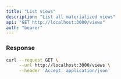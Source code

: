 ```yaml
---
title: "List views"
description: "List all materialized views"
api: "GET http://localhost:3000/views"
auth: "bearer"
---
```


### Response

<ResponseField name="content" type="array of objects">
<Expandable title="Toggle object">

<ResponseField name="id" type="number"></ResponseField>

<ResponseField name="sourceId" type="number"></ResponseField>

<ResponseField name="tableName" type="string"></ResponseField>

<ResponseField name="columns" type="array of objects">
<Expandable title="columns properties">

<ResponseField name="id" type="number"></ResponseField>

<ResponseField name="name" type="string"></ResponseField>

<ResponseField name="dataType" type="string"></ResponseField>
</Expandable>
</ResponseField>
</Expandable>
</ResponseField>

<RequestExample>

```bash Example Request
curl --request GET \
     --url http://localhost:3000/views \
     --header 'Accept: application/json'
```

</RequestExample>
